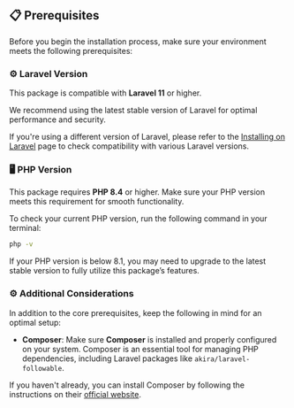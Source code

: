 ## 📋 Prerequisites

Before you begin the installation process, make sure your environment meets the following prerequisites:

### ⚙️ Laravel Version

This package is compatible with **Laravel 11** or higher.

We recommend using the latest stable version of Laravel for optimal performance and security.

If you're using a different version of Laravel, please refer to the [Installing on Laravel](https://laravel.com/docs/master/installation#main-content) page to check compatibility with various Laravel versions.

### 🖥️ PHP Version

This package requires **PHP 8.4** or higher. Make sure your PHP version meets this requirement for smooth functionality.

To check your current PHP version, run the following command in your terminal:

```bash copy
php -v
```

If your PHP version is below 8.1, you may need to upgrade to the latest stable version to fully utilize this package’s features.

### ⚙️ Additional Considerations

In addition to the core prerequisites, keep the following in mind for an optimal setup:

- **Composer**: Make sure **Composer** is installed and properly configured on your system. Composer is an essential tool for managing PHP dependencies, including Laravel packages like `akira/laravel-followable`.

If you haven't already, you can install Composer by following the instructions on their [official website](https://getcomposer.org).

